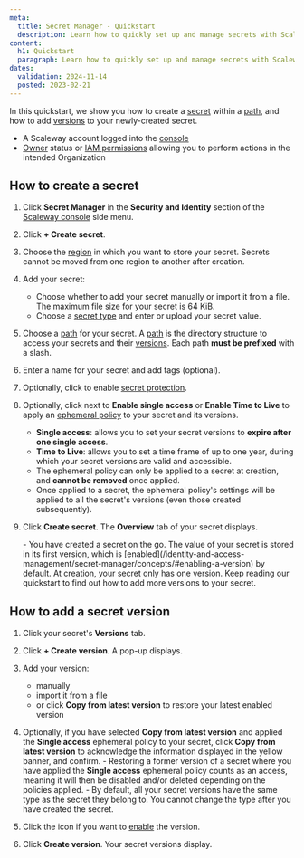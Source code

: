 ```yaml
---
meta:
  title: Secret Manager - Quickstart
  description: Learn how to quickly set up and manage secrets with Scaleway's Secret Manager. Follow our step-by-step guide to create secrets, define paths, and add versions effortlessly.
content:
  h1: Quickstart
  paragraph: Learn how to quickly set up and manage secrets with Scaleway's Secret Manager. Follow our step-by-step guide to create secrets, define paths, and add versions effortlessly.
dates:
  validation: 2024-11-14
  posted: 2023-02-21
---
```


In this quickstart, we show you how to create a [secret](/identity-and-access-management/secret-manager/concepts/#secret) within a [path](/identity-and-access-management/secret-manager/concepts/#path), and how to add [versions](/identity-and-access-management/secret-manager/concepts/#version) to your newly-created secret.

<Macro id="requirements" />

- A Scaleway account logged into the [console](https://console.scaleway.com)
- [Owner](/identity-and-access-management/iam/concepts/#owner) status or [IAM permissions](/identity-and-access-management/iam/concepts/#permission) allowing you to perform actions in the intended Organization

## How to create a secret

1. Click **Secret Manager** in the **Security and Identity** section of the [Scaleway console](https://console.scaleway.com/) side menu.
2. Click **+ Create secret**.
3. Choose the [region](/identity-and-access-management/secret-manager/concepts/#region) in which you want to store your secret.
    <Message type="important">
     Secrets cannot be moved from one region to another after creation.
    </Message>
4. Add your secret:
    - Choose whether to add your secret manually or import it from a file.
        <Message type="note">
         The maximum file size for your secret is 64 KiB.
        </Message>
    - Choose a [secret type](/identity-and-access-management/secret-manager/concepts/#secret-type) and enter or upload your secret value.
5. Choose a [path](/identity-and-access-management/secret-manager/concepts/#path) for your secret.
    <Message type="important">
      A [path](/identity-and-access-management/secret-manager/concepts/#path) is the directory structure to access your secrets and their [versions](/identity-and-access-management/secret-manager/concepts/#version). Each path **must be prefixed** with a slash.
    </Message>
6. Enter a name for your secret and add tags (optional).
7. Optionally, click <Icon name="toggle" /> to enable [secret protection](/identity-and-access-management/secret-manager/concepts/#secret-protection).
8. Optionally, click <Icon name="toggle" /> next to **Enable single access** or **Enable Time to Live** to apply an [ephemeral policy](/identity-and-access-management/secret-manager/concepts/#ephemeral-policy) to your secret and its versions.
    <Message type="important">
     - **Single access**: allows you to set your secret versions to **expire after one single access**.
     - **Time to Live**: allows you to set a time frame of up to one year, during which your secret versions are valid and accessible.
     - The ephemeral policy can only be applied to a secret at creation, and **cannot be removed** once applied.
     - Once applied to a secret, the ephemeral policy's settings will be applied to all the secret's versions (even those created subsequently).
    </Message>
9. Click **Create secret**. The **Overview** tab of your secret displays.

    <Message type="note">
      - You have created a secret on the go. The value of your secret is stored in its first version, which is [enabled](/identity-and-access-management/secret-manager/concepts/#enabling-a-version) by default. At creation, your secret only has one version. Keep reading our quickstart to find out how to add more versions to your secret.
    </Message>

## How to add a secret version

1. Click your secret's **Versions** tab.
2. Click **+ Create version**. A pop-up displays.
3. Add your version:

    - manually
    - import it from a file
    - or click **Copy from latest version** to restore your latest enabled version

4. Optionally, if you have selected **Copy from latest version** and applied the **Single access** ephemeral policy to your secret, click **Copy from latest version** to acknowledge the information displayed in the yellow banner, and confirm.
      <Message type="important">
        - Restoring a former version of a secret where you have applied the **Single access** ephemeral policy counts as an access, meaning it will then be disabled and/or deleted depending on the policies applied.
        - By default, all your secret versions have the same type as the secret they belong to. You cannot change the type after you have created the secret.
      </Message>
5. Click the <Icon name="toggle" /> icon if you want to [enable](/identity-and-access-management/secret-manager/concepts/#enabling-a-version) the version.
6. Click **Create version**. Your secret versions display.